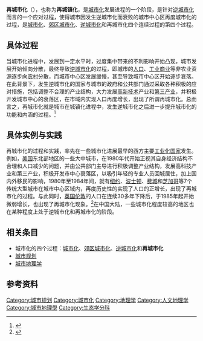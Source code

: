 {{noteTA
|1=zh-cn:城市化; zh-hk:城市化; zh-tw:都市化;
}}
'''再城市化'''（{{lang-en|Reurbanization}}），也称为'''再城镇化'''，是[[城市化|城市化]]发展进程的一个阶段，是针对[[逆城市化|逆城市化]]而言的一个应对过程，使得城市因发生逆城市化而衰败的城市中心区再度城市化的过程，是[[城市化|城市化]]、[[郊区城市化|郊区城市化]]、[[逆城市化|逆城市化]]和再城市化四个连续过程的第四个过程。

== 具体过程 ==
当城市化进程中，发展到一定水平时，过度集中带来的不利影响开始凸现，城市发展开始倾向分散，最终导致[[逆城市化|逆城市化]]的过程，即城市的[[人口|人口]]、[[工业|工业]][[商业|商业]]等非农业资源逐步向[[农村|农村]]分散，而城市中心区发展缓慢，甚至导致城市中心区开始逐步衰落。在此背景下，发生逆城市化的国家与城市的政府和公共部门通过采取各种积极的应对措施，包括调整不合理的产业结构，大力发展[[高科技|高新技术]]产业和[[第三产业|第三产业]]，并积极开发城市中心的衰落区，在市域内实现人口再度增长，出现了所谓再城市化。总而言之，再城市化就是城市在城镇化进程中，发生逆城市化之后进一步提升城市化的功能和内涵的过程。<ref>{{cite book|title=《城市地理学》|author=周一星|location=[[北京|北京]]|publisher=商务印书馆（2003）ISBN 7100015235}}</ref>

== 具体实例与实践 ==
再城市化的过程和实践，率先在一些城市化进展最早的西方主要[[工业化国家|工业化国家]]发生。例如，[[美国|美国]]东北部地区的一些大中城市，在1980年代开始正视其自身经济结构不合理和人口减少的问题，并由公共部门主导进行积极调整产业结构，发展高科技产业和第三产业，积极开发市中心衰落区，以吸引年轻的专业人员回城居住，加上国内外移民的影响，1980年至1984年间，就有[[纽约|纽约]]、[[波士顿|波士顿]]、[[费城|费城]]和[[芝加哥|芝加哥]]等7个传统大型城市在城市中心区域内，再度历史性的实现了人口的正增长，出现了再城市化的过程。与此同时，[[英国|英国]][[伦敦|伦敦]]的人口在连续30多年下降后，于1985年起开始微弱增长，也出现了再城市化现象。<ref>{{cite book|title=《城市地理学》|author=徐学强、周一星、宁越敏|location=[[北京|北京]]|publisher=高等教育出版社（2009）ISBN 7040198711}}</ref>在中国大陆，一些城市化程度较高的地区也在某种程度上处于逆城市化和再城市化的阶段。{{来源请求|诸如，[[天津市|天津市]]调整城市产业结构，将分散布局在市区内海河两岸的工厂仓库整体搬迁至[[工业园区|工业园区]]，在[[天津中心城区|中心城区]]发展第三产业，并将海河流域发展成为第三产业的聚集区域，这种城市规划的过程与再城市化的过程是一致的。另外，同样是中国城市化较早的珠江三角洲地区，也有部分城市开始将再城市化列为城市规划的议题进行探讨和实践。}}

== 相关条目 ==
*城市化的四个过程：[[城市化|城市化]]、[[郊区城市化|郊区城市化]]、[[逆城市化|逆城市化]]和'''再城市化'''
*[[城市规划|城市规划]]
*[[城市地理学|城市地理学]]

== 参考资料 ==
{{reflist|30em}}
{{城市与区域规划}}

[[Category:城市规划|Category:城市规划]]
[[Category:城市化|Category:城市化]]
[[Category:地理学|Category:地理学]]
[[Category:人文地理学|Category:人文地理学]]
[[Category:城市地理學|Category:城市地理學]]
[[Category:生态学分科|Category:生态学分科]]